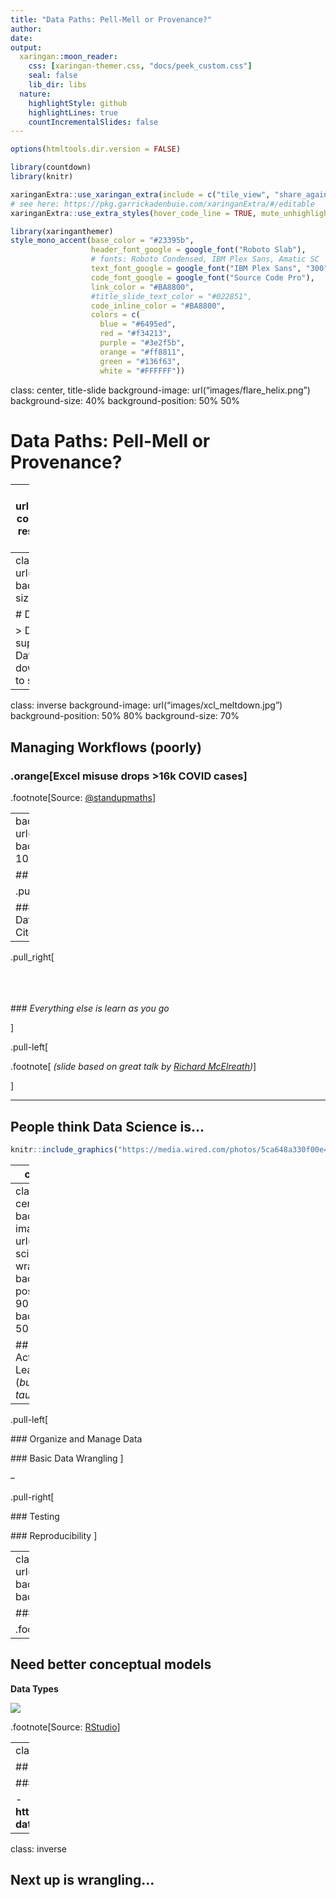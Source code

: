 ```yaml
---
title: "Data Paths: Pell-Mell or Provenance?"
author: 
date: 
output:
  xaringan::moon_reader:
    css: [xaringan-themer.css, "docs/peek_custom.css"]
    seal: false
    lib_dir: libs
  nature:
    highlightStyle: github
    highlightLines: true
    countIncrementalSlides: false
---
```


```r
options(htmltools.dir.version = FALSE)

library(countdown)
library(knitr)

xaringanExtra::use_xaringan_extra(include = c("tile_view", "share_again", "editable"))
# see here: https://pkg.garrickadenbuie.com/xaringanExtra/#/editable
xaringanExtra::use_extra_styles(hover_code_line = TRUE, mute_unhighlighted_code = TRUE)

```

```r
library(xaringanthemer)
style_mono_accent(base_color = "#23395b",
                  header_font_google = google_font("Roboto Slab"),
                  # fonts: Roboto Condensed, IBM Plex Sans, Amatic SC
                  text_font_google = google_font("IBM Plex Sans", "300", "300i"),
                  code_font_google = google_font("Source Code Pro"),
                  link_color = "#BA8800",
                  #title_slide_text_color = "#022851",
                  code_inline_color = "#BA8800",
                  colors = c(
                    blue = "#6495ed",
                    red = "#f34213",
                    purple = "#3e2f5b",
                    orange = "#ff8811",
                    green = "#136f63",
                    white = "#FFFFFF"))
```

class: center, title-slide
background-image: url("images/flare_helix.png")
background-size: 40%
background-position: 50% 50%

# Data Paths: Pell-Mell or Provenance?

---
background-image: url("https://reproducibility.stanford.edu/wp-content/uploads/2015/07/email20monster-resized-6001.png")
background-size: 70%
background-position: 60% 70%


## pell-mell

 > **(Adverb): confusedly; in an impetuous rush; with indiscriminate violence, energy, or eagerness**

.footnote[ .orange[ [Source: Stanford Center for Reproducible Science](https://reproducibility.stanford.edu/) ]]

 
---
class: inverse
background-image: url("images/data_provenance.png")
background-position: 50% 80%
background-size: 70%


# Data Provenance

 > Details the origin, changes to, and details supporting the confidence or validity of data. Data provenance is important for tracking down errors within data and attributing them to sources



---
class: inverse
background-image: url("images/xcl_meltdown.jpg")
background-position: 50% 80%
background-size: 70%

## Managing Workflows (poorly)

### .orange[Excel misuse drops >16k COVID cases]


.footnote[Source: [@standupmaths](https://twitter.com/standupmaths/status/1313055411285774336?s=21)]

---
background-image: url("images/academic_hat.png")
background-position: 95% 10%
background-size: 20%

## What We Teach in Academia

.pull-left[

 ### Write proposals
 ### Collect Data
 ### Get published
 ### Cite and be Cited
]

--

.pull_right[

 <br>
 <br>
 <br>
 ### *Everything else is learn as you go*

]

.pull-left[
 
 .footnote[ *(slide based on great talk by [Richard McElreath](https://youtu.be/zwRdO9_GGhY))*]

]


---

## People think Data Science is...

```r

knitr::include_graphics("https://media.wired.com/photos/5ca648a330f00e47fd82ae77/master/w_2560%2Cc_limit/Culture_Matrix_Code_corridor.jpg")

```
 

---
class: inverse

## Actual Data Science is this...


```r

# these are all from Allison Horst: https://github.com/allisonhorst/stats-illustrations

# CITE AS: "Artwork by @allison_horst"

knitr::include_graphics(path="https://raw.githubusercontent.com/allisonhorst/stats-illustrations/master/rstats-artwork/data_cowboy.png")

```


---
class: inverse, center
background-image: url("images/data-science-wrangle.png")
background-position: 50% 90%
background-size: 50%

## What We Actually Should Learn <br> (*but are rarely taught*)

--

.pull-left[

 ### Organize and Manage Data

 ### Basic Data Wrangling
]

--

.pull-right[

 ### Testing

 ### Reproducibility
]

---
class: inverse
background-image: url("images/datasci_workflow_horst.png")
background-position: 50% 60%
background-size: 90%


### Reproducible Workflows exist!


.footnote[Source: @allison_horst]


---

## Need better conceptual models 

**Data Types**

![](images/data-types.svg)

.footnote[Source: [RStudio](https://github.com/rstudio/concept-maps)]


---
class: inverse

## Many ways to visualize data...

### See 25 ways using same dataset!

 - **https://flowingdata.com/2017/01/24/one-dataset-visualized-25-ways/**


---
class: inverse

## Next up is wrangling...


